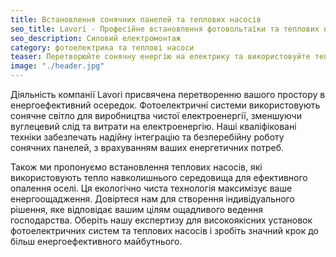 ```yaml
---
title: Встановлення сонячних панелей та теплових насосів
seo_title: Lavori - Професійне встановлення фотовольтаїки та теплових насосів
seo_description: Силовий електромонтаж
category: фотоелектрика та теплові насоси
teaser: Перетворюйте сонячну енергію на електрику та використовуйте тепло з навколишнього середовища з Lavori. Професійне встановлення фотовольтаїки та теплових насосів для економного та ефективного використання енергії.
image: "./header.jpg"
---
```

<p>
Діяльність компанії Lavori присвячена перетворенню вашого простору в енергоефективний осередок. Фотоелектричні системи використовують сонячне світло для виробництва чистої електроенергії, зменшуючи вуглецевий слід та витрати на електроенергію. Наші кваліфіковані техніки забезпечать надійну інтеграцію та безперебійну роботу сонячних панелей, з врахуванням ваших енергетичних потреб. 
</p>
<p>
Також ми пропонуємо встановлення теплових насосів, які використовують тепло навколишнього середовища для ефективного опалення оселі. Ця екологічно чиста технологія максимізує ваше енергоощадження. Довіртеся нам для створення індивідуального рішення, яке відповідає вашим цілям ощадливого ведення господарства. Оберіть нашу експертизу для високоякісних установок фотоелектричних систем та теплових насосів і зробіть значний крок до більш енергоефективного майбутнього.
</p>